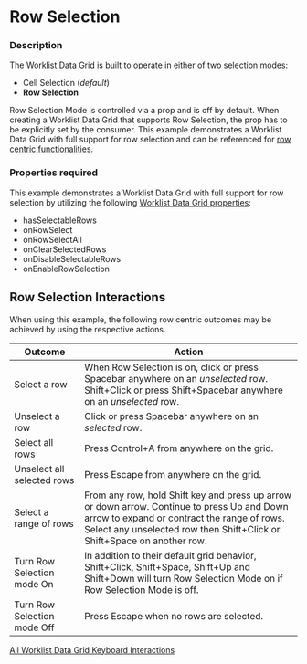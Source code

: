 
# Row Selection

### Description
The [Worklist Data Grid](/components/cerner-terra-framework-docs/data-grid/worklist-data-grid/about) is built to operate in either of two selection modes:
* Cell Selection (_default_)
* **Row Selection**

Row Selection Mode is controlled via a prop and is off by default.
When creating a Worklist Data Grid that supports Row Selection, the prop has to be explicitly set by the consumer.
This example demonstrates a Worklist Data Grid with full support for row selection and can be referenced for [row centric functionalities](/components/cerner-terra-framework-docs/data-grid/worklist-data-grid/examples/row-selection#implemented-functionality).

### Properties required
This example demonstrates a Worklist Data Grid with full support for row selection by utilizing the following [Worklist Data Grid properties](/components/cerner-terra-framework-docs/data-grid/worklist-data-grid/about#properties):
* hasSelectableRows
* onRowSelect
* onRowSelectAll
* onClearSelectedRows
* onDisableSelectableRows
* onEnableRowSelection

## Row Selection Interactions
When using this example, the following row centric outcomes may be achieved by using the respective actions.

|Outcome|Action|
|---|---|
|Select a row|When Row Selection is on, click or press Spacebar anywhere on an _unselected_ row.<br/> Shift+Click or press Shift+Spacebar anywhere on an _unselected_ row.|
|Unselect a row|Click or press Spacebar anywhere on an _selected_ row.|
|Select all rows|Press Control+A from anywhere on the grid.|
|Unselect all selected rows|Press Escape from anywhere on the grid.|
|Select a range of rows|From any row, hold Shift key and press up arrow or down arrow. Continue to press Up and Down arrow to expand or contract the range of rows.<br/>Select any unselected row then Shift+Click or Shift+Space on another row.|
|Turn Row Selection mode On|In addition to their default grid behavior, Shift+Click, Shift+Space, Shift+Up and Shift+Down will turn Row Selection Mode on if Row Selection Mode is off.|
|Turn Row Selection mode Off|Press Escape when no rows are selected.|

[All Worklist Data Grid Keyboard Interactions](/components/cerner-terra-framework-docs/data-grid/worklist-data-grid/about#keyboard-interactions)


<RowSelection title='Worklist Data Grid With Row Selectionxx' />